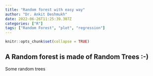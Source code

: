 ```yaml
---
title: "Random forest with easy way"
author: "Dr. Ankit Deshmukh"
date: 2022-06-26T11:25:39.307Z 
categories: ["R"]
tags: ["Random Forest", "plot", "regression"]
---
```


```r
knitr::opts_chunk$set(collapse = TRUE)
```

## A Random forest is made of Random Trees :-)
Some random trees


